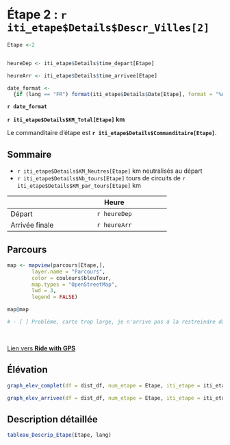 <!-- Besoin de changer le # de la ville du titre et la variable Etape  -->

# Étape 2 : `r iti_etape$Details$Descr_Villes[2]`

```r
Etape <-2


heureDep <- iti_etape$Details$time_depart[Etape]

heureArr <- iti_etape$Details$time_arrivee[Etape]

date_format <- 
  {if (lang == "FR") format(iti_etape$Details$Date[Etape], format = "%A, %d %B %Y", locale = locale("fr")) else format(iti_etape$Details$Date[Etape], format = "%A, %B %dth %Y", locale = locale("en"))}

```


**`r date_format`** 

 **`r iti_etape$Details$KM_Total[Etape]` km**


Le commanditaire d'étape est **`r iti_etape$Details$Commanditaire[Etape]`**. 

## Sommaire

- `r iti_etape$Details$KM_Neutres[Etape]` km neutralisés au départ   
- `r iti_etape$Details$Nb_tours[Etape]` tours de circuits de `r iti_etape$Details$KM_par_tours[Etape]` km

----------------------------------------------------
                                              Heure
----------------- ----------------------------------
Départ                                  `r heureDep`

Arrivée finale                         `r heureArr`
----------------------------------------------------

## Parcours

```r

map <- mapview(parcours[Etape,],
        layer.name = "Parcours",
        color = couleurs$bleuTour,
        map.types = "OpenStreetMap",
        lwd = 3,
        legend = FALSE)

map@map

# - [ ] Problème, carte trop large, je n'arrive pas à la restreindre dans bs4_book

```


<br/>

<a href="`r iti_etape$Details$Liens[Etape]`" target="blank">Lien vers <strong>Ride with GPS</strong></a>

## Élévation

```r
graph_elev_complet(df = dist_df, num_etape = Etape, iti_etape = iti_etape, language = lang)
```

```r
graph_elev_arrivee(df = dist_df, num_etape = Etape, iti_etape = iti_etape, language = lang, km_finaux =  iti_etape$Details$KM_par_tours[Etape])
```


## Description détaillée

```r


tableau_Descrip_Etape(Etape, lang)

```


